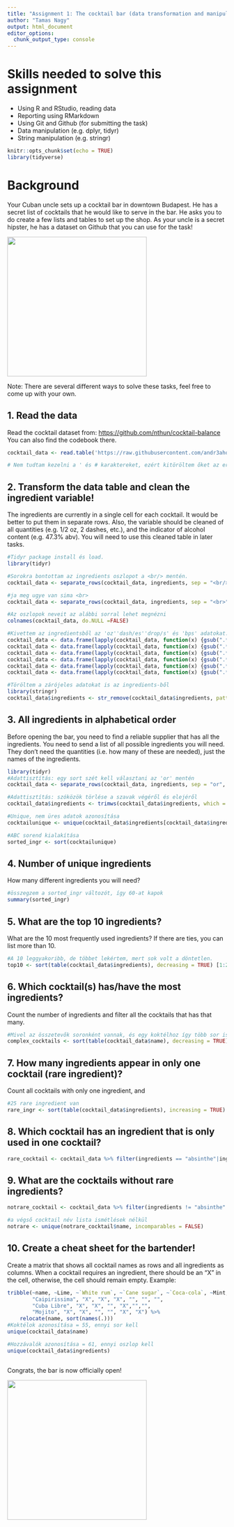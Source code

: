 ```yaml
---
title: "Assignment 1: The cocktail bar (data transformation and manipulation)"
author: "Tamas Nagy"
output: html_document
editor_options: 
  chunk_output_type: console
---
```


# Skills needed to solve this assignment

-   Using R and RStudio, reading data
-   Reporting using RMarkdown
-   Using Git and Github (for submitting the task)
-   Data manipulation (e.g. dplyr, tidyr)
-   String manipulation (e.g. stringr)

```r
knitr::opts_chunk$set(echo = TRUE)
library(tidyverse)
```

# Background

Your Cuban uncle sets up a cocktail bar in downtown Budapest. He has a secret list of cocktails that he would like to serve in the bar. He asks you to do create a few lists and tables to set up the shop. As your uncle is a secret hipster, he has a dataset on Github that you can use for the task!

![](https://media1.tenor.com/images/57a519cffd0ad4693be3b9c94b211540/tenor.gif?itemid=5195211){width="320"}

Note: There are several different ways to solve these tasks, feel free to come up with your own.

## 1. Read the data

Read the cocktail dataset from: <https://github.com/nthun/cocktail-balance> You can also find the codebook there.

```r
cocktail_data <- read.table('https://raw.githubusercontent.com/andr3ahor/r_data_analysis_2122_fall/master/data/cocktail_data.tsv', header = TRUE, sep = "\t")

# Nem tudtam kezelni a ' és # karaktereket, ezért kitöröltem őket az eredeti data fájlból.
```

## 2. Transform the data table and clean the ingredient variable!

The ingredients are currently in a single cell for each cocktail. It would be better to put them in separate rows. Also, the variable should be cleaned of all quantities (e.g. 1/2 oz, 2 dashes, etc.), and the indicator of alcohol content (e.g. 47.3% abv). You will need to use this cleaned table in later tasks.

```r
#Tidyr package install és load.
library(tidyr)

#Sorokra bontottam az ingredients oszlopot a <br/> mentén.
cocktail_data <- separate_rows(cocktail_data, ingredients, sep = "<br/>", convert = FALSE)

#ja meg ugye van sima <br> 
cocktail_data <- separate_rows(cocktail_data, ingredients, sep = "<br>", convert = FALSE) 

#Az oszlopok neveit az alábbi sorral lehet megnézni
colnames(cocktail_data, do.NULL =FALSE)

#Kivettem az ingredientsből az 'oz''dash/es''drop/s' és 'bps' adatokat.
cocktail_data <- data.frame(lapply(cocktail_data, function(x) {gsub(".*oz ", "", x)}))
cocktail_data <- data.frame(lapply(cocktail_data, function(x) {gsub(".*drop ", "", x)}))
cocktail_data <- data.frame(lapply(cocktail_data, function(x) {gsub(".*drops ", "", x)}))
cocktail_data <- data.frame(lapply(cocktail_data, function(x) {gsub(".*dash ", "", x)}))
cocktail_data <- data.frame(lapply(cocktail_data, function(x) {gsub(".*dashes ", "", x)}))
cocktail_data <- data.frame(lapply(cocktail_data, function(x) {gsub(".*bsp ", "", x)}))

#Töröltem a zárójeles adatokat is az ingredients-ből
library(stringr)
cocktail_data$ingredients <- str_remove(cocktail_data$ingredients, pattern = "\\(.*")
```

## 3. All ingredients in alphabetical order

Before opening the bar, you need to find a reliable supplier that has all the ingredients. You need to send a list of all possible ingredients you will need. They don't need the quantities (i.e. how many of these are needed), just the names of the ingredients.

```r
library(tidyr)
#Adattisztítás: egy sort szét kell választani az 'or' mentén
cocktail_data <- separate_rows(cocktail_data, ingredients, sep = "or", convert = FALSE)

#Adattisztítás: szóközök törlése a szavak végéről és elejéről
cocktail_data$ingredients <- trimws(cocktail_data$ingredients, which = c("both"))

#Unique, nem üres adatok azonosítása 
cocktailunique <- unique(cocktail_data$ingredients[cocktail_data$ingredients != ""])

#ABC sorend kialakítása
sorted_ingr <- sort(cocktailunique)


```

## 4. Number of unique ingredients

How many different ingredients you will need?

```r
#összegzem a sorted_ingr változót, így 60-at kapok
summary(sorted_ingr)

```

## 5. What are the top 10 ingredients?

What are the 10 most frequently used ingredients? If there are ties, you can list more than 10.

```r
#A 10 leggyakoribb, de többet lekértem, mert sok volt a döntetlen.
top10 <- sort(table(cocktail_data$ingredients), decreasing = TRUE) [1:25]
```

## 6. Which cocktail(s) has/have the most ingredients?

Count the number of ingredients and filter all the cocktails that has that many.

```r
#Mivel az összetevők soronként vannak, és egy koktélhoz így több sor is tartozik, megnéztem, hogy melyik koktél név a leggyakoribb. 6 egyformán gyakori nevet találtam.
complex_cocktails <- sort(table(cocktail_data$name), decreasing = TRUE) [1:6]
```

## 7. How many ingredients appear in only one cocktail (rare ingredient)?

Count all cocktails with only one ingredient, and

```r
#25 rare ingredient van
rare_ingr <- sort(table(cocktail_data$ingredients), increasing = TRUE) [1:28]
```

## 8. Which cocktail has an ingredient that is only used in one cocktail?

```r
rare_cocktail <- cocktail_data %>% filter(ingredients == "absinthe"|ingredients =="Absolut Citron vodka" |ingredients =="agar-clarified grapefruit juice" |ingredients =="Amer Picon" |ingredients =="centrifuge-clarified grapefruit juice" |ingredients == "Cherry Herring" |ingredients =="cranberry juice" |ingredients =="crem de violette" |ingredients =="Demerara syrup" |ingredients =="Dolin dry vermouth" |ingredients =="Drambuie" |ingredients =="Fernet Branca" |ingredients =="heavy cream" |ingredients =="Hellfire bitters" |ingredients =="Lairds Applejack Bottled in Bond" |ingredients =="Old Tom gin" |ingredients =="pisco" |ingredients =="quinine simple syrup" |ingredients =="saline" |ingredients =="simple" |ingredients == "sloe gin" |ingredients =="sugard 80-proof rum" |ingredients =="sugared 100-proof rye" |ingredients =="white crÂŹme de cacao" |ingredients =="white mezcal" |ingredients =="ange juice" |ingredients =="apple brandy" |ingredients =="blanco tequila")
```

## 9. What are the cocktails without rare ingredients?

```r
notrare_cocktail <- cocktail_data %>% filter(ingredients != "absinthe"|ingredients !="Absolut Citron vodka" |ingredients !="agar-clarified grapefruit juice" |ingredients !="Amer Picon" |ingredients !="centrifuge-clarified grapefruit juice" |ingredients != "Cherry Herring" |ingredients !="cranberry juice" |ingredients !="crem de violette" |ingredients !="Demerara syrup" |ingredients !="Dolin dry vermouth" |ingredients !="Drambuie" |ingredients !="Fernet Branca" |ingredients !="heavy cream" |ingredients !="Hellfire bitters" |ingredients !="Lairds Applejack Bottled in Bond" |ingredients !="Old Tom gin" |ingredients !="pisco" |ingredients !="quinine simple syrup" |ingredients !="saline" |ingredients !="simple" |ingredients != "sloe gin" |ingredients !="sugard 80-proof rum" |ingredients !="sugared 100-proof rye" |ingredients !="white crÂŹme de cacao" |ingredients !="white mezcal" |ingredients !="ange juice" |ingredients !="apple brandy" |ingredients !="blanco tequila")

#a végső cocktail név lista ismétlések nélkül
notrare <- unique(notrare_cocktail$name, incomparables = FALSE)
```

## 10. Create a cheat sheet for the bartender!

Create a matrix that shows all cocktail names as rows and all ingredients as columns. When a cocktail requires an ingredient, there should be an "X" in the cell, otherwise, the cell should remain empty. Example:

```r
tribble(~name, ~Lime, ~`White rum`, ~`Cane sugar`, ~`Coca-cola`, ~Mint, ~Soda,
        "Caipirissima", "X", "X", "X", "", "", "",
        "Cuba Libre", "X", "X", "", "X","","",
        "Mojito", "X", "X", "", "", "X", "X") %>% 
    relocate(name, sort(names(.)))
#Koktélok azonosítása = 55, ennyi sor kell
unique(cocktail_data$name)

#Hozzávalók azonosítása = 61, ennyi oszlop kell
unique(cocktail_data$ingredients)
```

```r

```


Congrats, the bar is now officially open!

![](https://i.pinimg.com/originals/4e/c1/0c/4ec10c9d32b2c7c28b4b638c7f809ec5.gif){width="320"}
